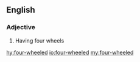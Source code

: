 ==English==

===Adjective===
{{en-adj|head=[[four]]-[[wheeled]]|-}}

# Having four wheels

[[hy:four-wheeled]]
[[io:four-wheeled]]
[[my:four-wheeled]]
